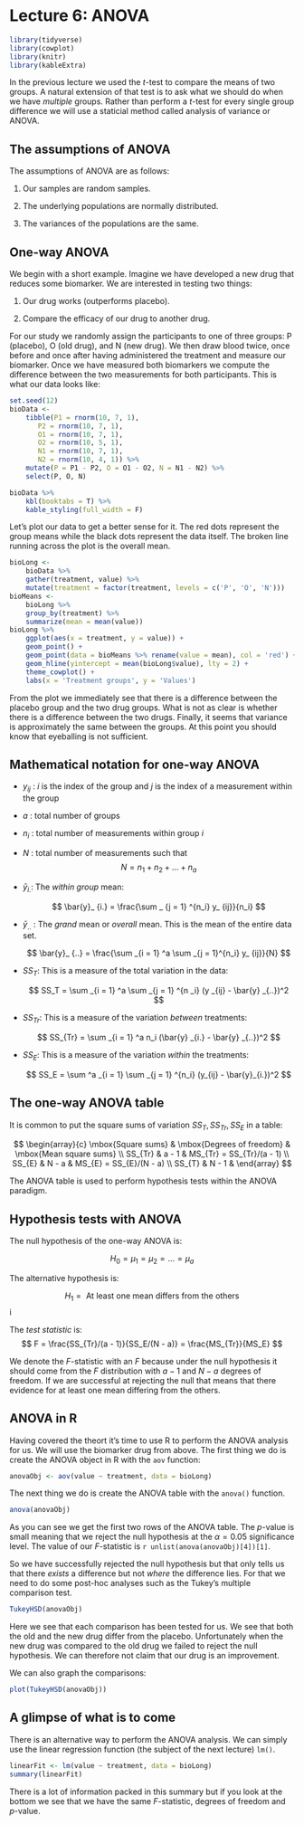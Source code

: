# Lecture 6: ANOVA

```r
library(tidyverse)
library(cowplot)
library(knitr)
library(kableExtra)
```

In the previous lecture we used the $t$-test to compare the means of two groups. A natural extension of that test is to ask what we should do when we have *multiple* groups. Rather than perform a $t$-test for every single group difference we will use a staticial method called analysis of variance or ANOVA.

## The assumptions of ANOVA
The assumptions of ANOVA are as follows:

1. Our samples are random samples.

2. The underlying populations are normally distributed.

3. The variances of the populations are the same.

## One-way ANOVA
We begin with a short example. Imagine we have developed a new drug that reduces some biomarker. We are interested in testing two things:

1. Our drug works (outperforms placebo).

2. Compare the efficacy of our drug to another drug.

For our study we randomly assign the participants to one of three groups: P (placebo), O (old drug), and N (new drug). We then draw blood twice, once before and once after having administered the treatment and measure our biomarker. Once we have measured both biomarkers we compute the difference between the two measurements for both participants. This is what our data looks like:

```r
set.seed(12)
bioData <- 
    tibble(P1 = rnorm(10, 7, 1), 
       P2 = rnorm(10, 7, 1),
       O1 = rnorm(10, 7, 1), 
       O2 = rnorm(10, 5, 1), 
       N1 = rnorm(10, 7, 1), 
       N2 = rnorm(10, 4, 1)) %>%
    mutate(P = P1 - P2, O = O1 - O2, N = N1 - N2) %>%
    select(P, O, N)
```

```r
bioData %>%
    kbl(booktabs = T) %>%
    kable_styling(full_width = F)
```

Let's plot our data to get a better sense for it. The red dots represent the group means while the black dots represent the data itself. The broken line running across the plot is the overall mean.

```r
bioLong <- 
    bioData %>%
    gather(treatment, value) %>%
    mutate(treatment = factor(treatment, levels = c('P', 'O', 'N')))
bioMeans <-
    bioLong %>%
    group_by(treatment) %>%
    summarize(mean = mean(value))
bioLong %>%
    ggplot(aes(x = treatment, y = value)) +
    geom_point() + 
    geom_point(data = bioMeans %>% rename(value = mean), col = 'red') +
    geom_hline(yintercept = mean(bioLong$value), lty = 2) +
    theme_cowplot() +
    labs(x = 'Treatment groups', y = 'Values')
```

From the plot we immediately see that there is a difference between the placebo group and the two drug groups. What is not as clear is whether there is a difference between the two drugs. Finally, it seems that variance is approximately the same between the groups. At this point you should know that eyeballing is not sufficient. 

## Mathematical notation for one-way ANOVA

* $y_ {ij}$ :  $i$ is the index of the group and $j$ is the index of a measurement within the group

* $a$ :  total number of groups

* $n_ i$ : total number of measurements within group $i$

* $N$ : total number of measurements such that
  $$
    N = n_1 + n_2 + \ldots + n_a
  $$

* $\bar{y}_ {i.}$: The *within group* mean:

  $$
    \bar{y}_ {i.} = \frac{\sum _ {j = 1} ^{n_i} y_ {ij}}{n_i}
  $$

* $\bar{y}_ {..}$ : The *grand* mean or *overall* mean. This is the mean of the entire data set.

  $$
    \bar{y}_ {..} = \frac{\sum _{i = 1} ^a \sum _{j = 1}^{n_i} y_ {ij}}{N}
  $$

* $SS_T$: This is a measure of the total variation in the data:

  $$
    SS_T = \sum _{i = 1} ^a \sum _{j = 1} ^{n _i} (y _{ij} - \bar{y} _{..})^2
  $$

* $SS_{Tr}$: This is a measure of the variation *between* treatments:

  $$
    SS_{Tr} = \sum _{i = 1} ^a n_i (\bar{y} _{i.} - \bar{y} _{..})^2
  $$

* $SS_E$: This is a measure of the variation *within* the treatments:

  $$
    SS_E = \sum ^a _{i = 1} \sum _{j = 1} ^{n_i} (y_{ij} - \bar{y}_{i.})^2
  $$

## The one-way ANOVA table
It is common to put the square sums of variation $SS_T, SS_{Tr}, SS_E$ in a table:

$$
\begin{array}{c}
\mbox{Square sums} & \mbox{Degrees of freedom} & \mbox{Mean square sums} \\
SS_{Tr} & a - 1 & MS_{Tr} = SS_{Tr}/(a - 1) \\
SS_{E} & N - a & MS_{E} = SS_{E}/(N - a) \\
SS_{T} & N - 1 & 
\end{array}
$$

The ANOVA table is used to perform hypothesis tests within the ANOVA paradigm. 

## Hypothesis tests with ANOVA
The null hypothesis of the one-way ANOVA is:

$$
H_0 = \mu _ 1 = \mu _ 2 = \ldots = \mu _ a
$$

The alternative hypothesis is:

$$
H_1 = \mbox{ At least one mean differs from the others}
$$i

The *test statistic* is:
$$
F = \frac{SS_{Tr}/(a - 1)}{SS_E/(N - a)} = \frac{MS_{Tr}}{MS_E}
$$

We denote the $F$-statistic with an $F$ because under the null hypothesis it should come from the $F$ distribution with $a - 1$ and $N - a$ degrees of freedom. If we are successful at rejecting the null that means that there evidence for at least one mean differing from the others.

## ANOVA in R
Having covered the theort it's time to use R to perform the ANOVA analysis for us. We will use the biomarker drug from above. The first thing we do is create the ANOVA object in R with the `aov` function:

```r
anovaObj <- aov(value ~ treatment, data = bioLong)
```

The next thing we do is create the ANOVA table with the `anova()` function.

```r
anova(anovaObj)
```

As you can see we get the first two rows of the ANOVA table. The $p$-value is small meaning that we reject the null hypothesis at the $\alpha = 0.05$ significance level. The value of our $F$-statistic is `r unlist(anova(anovaObj)[4])[1]`. 

So we have successfully rejected the null hypothesis but that only tells us that there *exists* a difference but not *where* the difference lies. For that we need to do some post-hoc analyses such as the Tukey's multiple comparison test.

```r
TukeyHSD(anovaObj)
```

Here we see that each comparison has been tested for us. We see that both the old and the new drug differ from the placebo. Unfortunately when the new drug was compared to the old drug we failed to reject the null hypothesis. We can therefore not claim that our drug is an improvement.

We can also graph the comparisons:

```r
plot(TukeyHSD(anovaObj))
```

## A glimpse of what is to come
There is an alternative way to perform the ANOVA analysis. We can simply use the linear regression function (the subject of the next lecture) `lm()`.

```r
linearFit <- lm(value ~ treatment, data = bioLong)
summary(linearFit)
```

There is a lot of information packed in this summary but if you look at the bottom we see that we have the same $F$-statistic, degrees of freedom and $p$-value.

